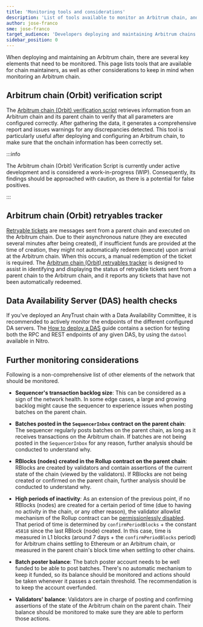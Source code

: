 ```yaml
---
title: 'Monitoring tools and considerations'
description: 'List of tools available to monitor an Arbitrum chain, and special considerations to take with regard to monitoring'
author: jose-franco
sme: jose-franco
target_audience: 'Developers deploying and maintaining Arbitrum chains.'
sidebar_position: 0
---
```


When deploying and maintaining an Arbitrum chain, there are several key elements that need to be monitored. This page lists tools that are available for chain
maintainers, as well as other considerations to keep in mind when monitoring an Arbitrum chain.

## Arbitrum chain (Orbit) verification script

The [Arbitrum chain (Orbit) verification script](https://github.com/OffchainLabs/arbitrum-orbit-sdk/tree/feat-add-verification-scripts/examples/verify-rollup)
retrieves information from an Arbitrum chain and its parent chain to verify that all parameters are configured correctly. After gathering the data, it generates
a comprehensive report and issues warnings for any discrepancies detected. This tool is particularly useful after deploying and configuring an Arbitrum chain,
to make sure that the onchain information has been correctly set.

:::info

The Arbitrum chain (Orbit) Verification Script is currently under active development and is considered a work-in-progress (WIP). Consequently, its findings
should be approached with caution, as there is a potential for false positives.

:::

## Arbitrum chain (Orbit) retryables tracker

[Retryable tickets](/how-arbitrum-works/10-l1-to-l2-messaging.mdx) are messages sent from a parent chain and executed on the Arbitrum chain. Due to their
asynchronous nature (they are executed several minutes after being created), if insufficient funds are provided at the time of creation, they might not
automatically redeem (execute) upon arrival at the Arbitrum chain. When this occurs, a manual redemption of the ticket is required. The
[Arbitrum chain (Orbit) retryables tracker](https://github.com/OffchainLabs/Orbit-retryable-tracker) is designed to assist in identifying and displaying the
status of retryable tickets sent from a parent chain to the Arbitrum chain, and it reports any tickets that have not been automatically redeemed.

## Data Availability Server (DAS) health checks

If you've deployed an AnyTrust chain with a Data Availability Committee, it is recommended to actively monitor the endpoints of the different configured DA
servers. The [How to deploy a DAS](/run-arbitrum-node/data-availability-committees/02-deploy-das.mdx#testing-the-das) guide contains a section for testing both
the RPC and REST endpoints of any given DAS, by using the `datool` available in <a data-quicklook-from="arbitrum-nitro">Nitro</a>.

## Further monitoring considerations

Following is a non-comprehensive list of other elements of the network that should be monitored.

- **Sequencer's transaction backlog size**: This can be considered as a sign of the network health. In some edge cases, a large and growing backlog might cause
  the sequencer to experience issues when posting batches on the parent chain.

- **Batches posted in the `SequencerInbox` contract on the parent chain**: The sequencer regularly posts batches on the parent chain, as long as it receives
  transactions on the Arbitrum chain. If batches are not being posted in the `SequencerInbox` for any reason, further analysis should be conducted to understand
  why.

- **RBlocks (nodes) created in the Rollup contract on the parent chain**: RBlocks are created by validators and contain assertions of the current state of the
  chain (viewed by the validators). If RBlocks are not being created or confirmed on the parent chain, further analysis should be conducted to understand why.

- **High periods of inactivity**: As an extension of the previous point, if no RBlocks (nodes) are created for a certain period of time (due to having no
  activity in the chain, or any other reason), the validator allowlist mechanism of the Rollup contract can be
  [permissionlessly disabled](https://github.com/OffchainLabs/nitro-contracts/blob/main/src/rollup/RollupUserLogic.sol#L62). That period of time is determined
  by `confirmPeriodBlocks` + the constant `45818` since the last RBlock (node) created. In this case, time is measured in L1 blocks (around 7 days + the
  `confirmPeriodBlocks` period) for Arbitrum chains settling to Ethereum or an Arbitrum chain, or measured in the parent chain's block time when settling to
  other chains.

- **Batch poster balance**: The batch poster account needs to be well funded to be able to post batches. There's no automatic mechanism to keep it funded, so
  its balance should be monitored and actions should be taken whenever it passes a certain threshold. The recommendation is to keep the account overfunded.

- **Validators' balance**: Validators are in charge of posting and confirming assertions of the state of the Arbitrum chain on the parent chain. Their balance
  should be monitored to make sure they are able to perform those actions.
